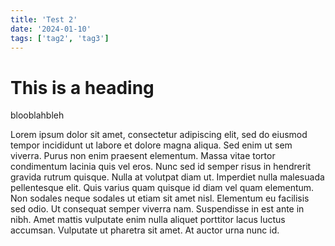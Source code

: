 ```yaml
---
title: 'Test 2'
date: '2024-01-10'
tags: ['tag2', 'tag3']
---
```


# This is a heading 
blooblahbleh

Lorem ipsum dolor sit amet, consectetur adipiscing elit, sed do eiusmod tempor incididunt ut labore et dolore magna aliqua. Sed enim ut sem viverra. Purus non enim praesent elementum. Massa vitae tortor condimentum lacinia quis vel eros. Nunc sed id semper risus in hendrerit gravida rutrum quisque. Nulla at volutpat diam ut. Imperdiet nulla malesuada pellentesque elit. Quis varius quam quisque id diam vel quam elementum. Non sodales neque sodales ut etiam sit amet nisl. Elementum eu facilisis sed odio. Ut consequat semper viverra nam. Suspendisse in est ante in nibh. Amet mattis vulputate enim nulla aliquet porttitor lacus luctus accumsan. Vulputate ut pharetra sit amet. At auctor urna nunc id.

